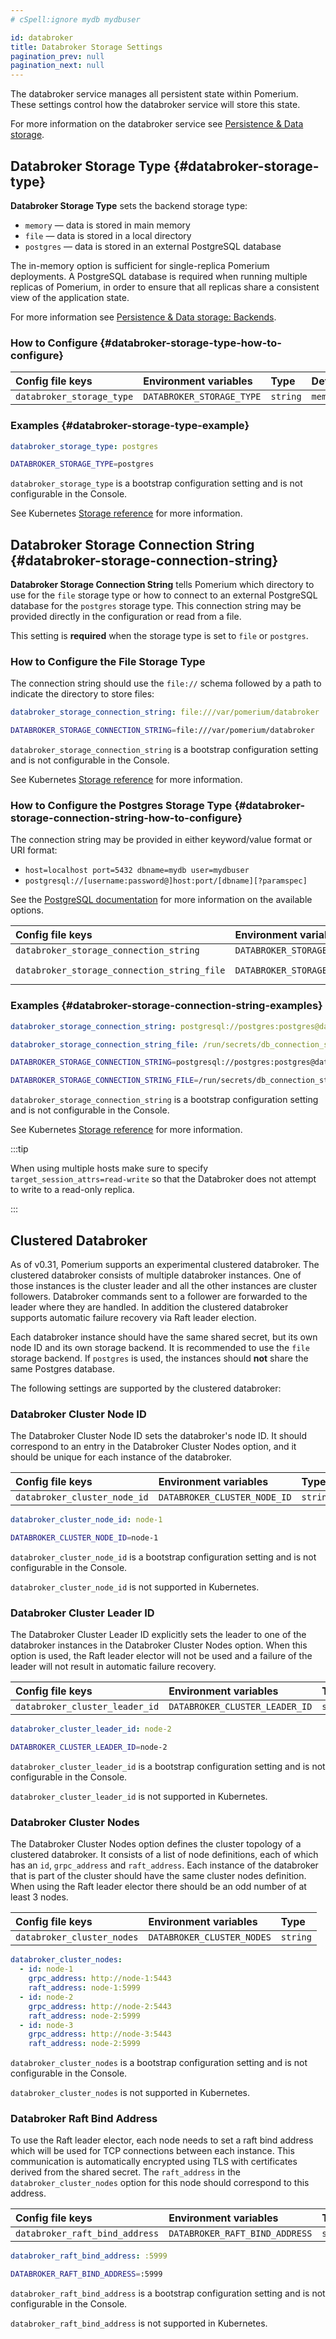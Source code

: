 ```yaml
---
# cSpell:ignore mydb mydbuser

id: databroker
title: Databroker Storage Settings
pagination_prev: null
pagination_next: null
---
```



The databroker service manages all persistent state within Pomerium. These settings control how the databroker service will store this state.

For more information on the databroker service see [Persistence & Data storage](/docs/internals/data-storage).

## Databroker Storage Type {#databroker-storage-type}

**Databroker Storage Type** sets the backend storage type:

- `memory` — data is stored in main memory
- `file` — data is stored in a local directory
- `postgres` — data is stored in an external PostgreSQL database

The in-memory option is sufficient for single-replica Pomerium deployments. A PostgreSQL database is required when running multiple replicas of Pomerium, in order to ensure that all replicas share a consistent view of the application state.

For more information see [Persistence & Data storage: Backends](/docs/internals/data-storage#backends).

### How to Configure {#databroker-storage-type-how-to-configure}

<Tabs>
<TabItem value="Core" label="Core">

| **Config file keys** | **Environment variables** | **Type** | **Default** |
| :-- | :-- | :-- | :-- |
| `databroker_storage_type` | `DATABROKER_STORAGE_TYPE` | `string` | `memory` |

### Examples {#databroker-storage-type-example}

```yaml
databroker_storage_type: postgres
```

```bash
DATABROKER_STORAGE_TYPE=postgres
```

</TabItem>
<TabItem value="Enterprise" label="Enterprise">

`databroker_storage_type` is a bootstrap configuration setting and is not configurable in the Console.

</TabItem>
<TabItem value="Kubernetes" label="Kubernetes">

See Kubernetes [Storage reference](/docs/deploy/k8s/reference#storage) for more information.

</TabItem>
</Tabs>

## Databroker Storage Connection String {#databroker-storage-connection-string}

**Databroker Storage Connection String** tells Pomerium which directory to use for the `file` storage type or how to connect to an external PostgreSQL database for the `postgres` storage type. This connection string may be provided directly in the configuration or read from a file.

This setting is **required** when the storage type is set to `file` or `postgres`.

### How to Configure the File Storage Type

The connection string should use the `file://` schema followed by a path to indicate the directory to store files:

<Tabs>
<TabItem value="Core" label="Core">

```yaml
databroker_storage_connection_string: file:///var/pomerium/databroker
```

```bash
DATABROKER_STORAGE_CONNECTION_STRING=file:///var/pomerium/databroker
```

</TabItem>
<TabItem value="Enterprise" label="Enterprise">

`databroker_storage_connection_string` is a bootstrap configuration setting and is not configurable in the Console.

</TabItem>
<TabItem value="Kubernetes" label="Kubernetes">

See Kubernetes [Storage reference](/docs/deploy/k8s/reference#storage) for more information.

</TabItem>
</Tabs>

### How to Configure the Postgres Storage Type {#databroker-storage-connection-string-how-to-configure}

The connection string may be provided in either keyword/value format or URI format:

- `host=localhost port=5432 dbname=mydb user=mydbuser`
- `postgresql://[username:password@]host:port/[dbname][?paramspec]`

See the [PostgreSQL documentation](https://www.postgresql.org/docs/current/libpq-connect.html#LIBPQ-CONNSTRING) for more information on the available options.

<Tabs>
<TabItem value="Core" label="Core">

| **Config file keys** | **Environment variables** | **Type** |
| :-- | :-- | :-- |
| `databroker_storage_connection_string` | `DATABROKER_STORAGE_CONNECTION_STRING` | `string` |
| `databroker_storage_connection_string_file` | `DATABROKER_STORAGE_CONNECTION_STRING_FILE` | `string` (file path) |

### Examples {#databroker-storage-connection-string-examples}

```yaml
databroker_storage_connection_string: postgresql://postgres:postgres@database/postgres?sslmode=disable
```

```yaml
databroker_storage_connection_string_file: /run/secrets/db_connection_string
```

```bash
DATABROKER_STORAGE_CONNECTION_STRING=postgresql://postgres:postgres@database/postgres?sslmode=disable
```

```bash
DATABROKER_STORAGE_CONNECTION_STRING_FILE=/run/secrets/db_connection_string
```

</TabItem>
<TabItem value="Enterprise" label="Enterprise">

`databroker_storage_connection_string` is a bootstrap configuration setting and is not configurable in the Console.

</TabItem>
<TabItem value="Kubernetes" label="Kubernetes">

See Kubernetes [Storage reference](/docs/deploy/k8s/reference#storage) for more information.

</TabItem>
</Tabs>

:::tip

When using multiple hosts make sure to specify `target_session_attrs=read-write` so that the Databroker does not attempt to write to a read-only replica.

:::

## Clustered Databroker

As of v0.31, Pomerium supports an experimental clustered databroker. The clustered databroker consists of multiple databroker instances. One of those instances is the cluster leader and all the other instances are cluster followers. Databroker commands sent to a follower are forwarded to the leader where they are handled. In addition the clustered databroker supports automatic failure recovery via Raft leader election.

Each databroker instance should have the same shared secret, but its own node ID and its own storage backend. It is recommended to use the `file` storage backend. If `postgres` is used, the instances should **not** share the same Postgres database.

The following settings are supported by the clustered databroker:

### Databroker Cluster Node ID

The Databroker Cluster Node ID sets the databroker's node ID. It should correspond to an entry in the Databroker Cluster Nodes option, and it should be unique for each instance of the databroker.

<Tabs>
<TabItem value="Core" label="Core">

| **Config file keys**         | **Environment variables**    | **Type** |
| :--------------------------- | :--------------------------- | :------- |
| `databroker_cluster_node_id` | `DATABROKER_CLUSTER_NODE_ID` | `string` |

```yaml
databroker_cluster_node_id: node-1
```

```bash
DATABROKER_CLUSTER_NODE_ID=node-1
```

</TabItem>
<TabItem value="Enterprise" label="Enterprise">

`databroker_cluster_node_id` is a bootstrap configuration setting and is not configurable in the Console.

</TabItem>
<TabItem value="Kubernetes" label="Kubernetes">

`databroker_cluster_node_id` is not supported in Kubernetes.

</TabItem>
</Tabs>

### Databroker Cluster Leader ID

The Databroker Cluster Leader ID explicitly sets the leader to one of the databroker instances in the Databroker Cluster Nodes option. When this option is used, the Raft leader elector will not be used and a failure of the leader will not result in automatic failure recovery.

<Tabs>
<TabItem value="Core" label="Core">

| **Config file keys**           | **Environment variables**      | **Type** |
| :----------------------------- | :----------------------------- | :------- |
| `databroker_cluster_leader_id` | `DATABROKER_CLUSTER_LEADER_ID` | `string` |

```yaml
databroker_cluster_leader_id: node-2
```

```bash
DATABROKER_CLUSTER_LEADER_ID=node-2
```

</TabItem>
<TabItem value="Enterprise" label="Enterprise">

`databroker_cluster_leader_id` is a bootstrap configuration setting and is not configurable in the Console.

</TabItem>
<TabItem value="Kubernetes" label="Kubernetes">

`databroker_cluster_leader_id` is not supported in Kubernetes.

</TabItem>
</Tabs>

### Databroker Cluster Nodes

The Databroker Cluster Nodes option defines the cluster topology of a clustered databroker. It consists of a list of node definitions, each of which has an `id`, `grpc_address` and `raft_address`. Each instance of the databroker that is part of the cluster should have the same cluster nodes definition. When using the Raft leader elector there should be an odd number of at least 3 nodes.

<Tabs>
<TabItem value="Core" label="Core">

| **Config file keys**       | **Environment variables**  | **Type** |
| :------------------------- | :------------------------- | :------- |
| `databroker_cluster_nodes` | `DATABROKER_CLUSTER_NODES` | `string` |

```yaml
databroker_cluster_nodes:
  - id: node-1
    grpc_address: http://node-1:5443
    raft_address: node-1:5999
  - id: node-2
    grpc_address: http://node-2:5443
    raft_address: node-2:5999
  - id: node-3
    grpc_address: http://node-3:5443
    raft_address: node-2:5999
```

</TabItem>
<TabItem value="Enterprise" label="Enterprise">

`databroker_cluster_nodes` is a bootstrap configuration setting and is not configurable in the Console.

</TabItem>
<TabItem value="Kubernetes" label="Kubernetes">

`databroker_cluster_nodes` is not supported in Kubernetes.

</TabItem>
</Tabs>

### Databroker Raft Bind Address

To use the Raft leader elector, each node needs to set a raft bind address which will be used for TCP connections between each instance. This communication is automatically encrypted using TLS with certificates derived from the shared secret. The `raft_address` in the `databroker_cluster_nodes` option for this node should correspond to this address.

<Tabs>
<TabItem value="Core" label="Core">

| **Config file keys**           | **Environment variables**      | **Type** |
| :----------------------------- | :----------------------------- | :------- |
| `databroker_raft_bind_address` | `DATABROKER_RAFT_BIND_ADDRESS` | `string` |

```yaml
databroker_raft_bind_address: :5999
```

```bash
DATABROKER_RAFT_BIND_ADDRESS=:5999
```

</TabItem>
<TabItem value="Enterprise" label="Enterprise">

`databroker_raft_bind_address` is a bootstrap configuration setting and is not configurable in the Console.

</TabItem>
<TabItem value="Kubernetes" label="Kubernetes">

`databroker_raft_bind_address` is not supported in Kubernetes.

</TabItem>
</Tabs>
